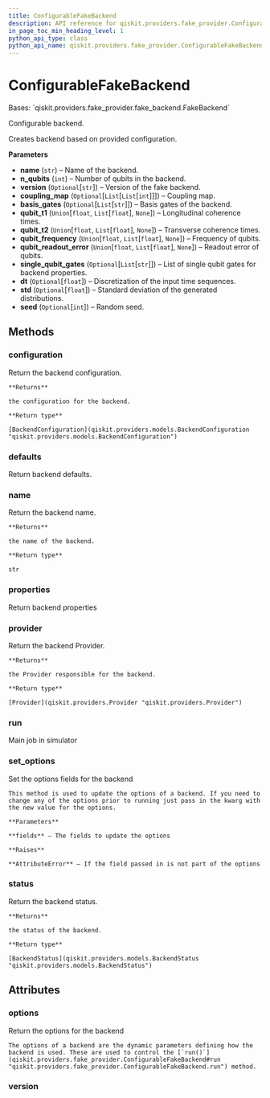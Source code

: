 ```yaml
---
title: ConfigurableFakeBackend
description: API reference for qiskit.providers.fake_provider.ConfigurableFakeBackend
in_page_toc_min_heading_level: 1
python_api_type: class
python_api_name: qiskit.providers.fake_provider.ConfigurableFakeBackend
---
```


# ConfigurableFakeBackend

<Class id="qiskit.providers.fake_provider.ConfigurableFakeBackend" isDedicatedPage={true} github="https://github.com/qiskit/qiskit/tree/stable/0.21/qiskit/providers/fake_provider/utils/configurable_backend.py" signature="ConfigurableFakeBackend(name, n_qubits, version=None, coupling_map=None, basis_gates=None, qubit_t1=None, qubit_t2=None, qubit_frequency=None, qubit_readout_error=None, single_qubit_gates=None, dt=None, std=None, seed=None)" modifiers="class">
  Bases: `qiskit.providers.fake_provider.fake_backend.FakeBackend`

  Configurable backend.

  Creates backend based on provided configuration.

  **Parameters**

  *   **name** (`str`) – Name of the backend.
  *   **n\_qubits** (`int`) – Number of qubits in the backend.
  *   **version** (`Optional`\[`str`]) – Version of the fake backend.
  *   **coupling\_map** (`Optional`\[`List`\[`List`\[`int`]]]) – Coupling map.
  *   **basis\_gates** (`Optional`\[`List`\[`str`]]) – Basis gates of the backend.
  *   **qubit\_t1** (`Union`\[`float`, `List`\[`float`], `None`]) – Longitudinal coherence times.
  *   **qubit\_t2** (`Union`\[`float`, `List`\[`float`], `None`]) – Transverse coherence times.
  *   **qubit\_frequency** (`Union`\[`float`, `List`\[`float`], `None`]) – Frequency of qubits.
  *   **qubit\_readout\_error** (`Union`\[`float`, `List`\[`float`], `None`]) – Readout error of qubits.
  *   **single\_qubit\_gates** (`Optional`\[`List`\[`str`]]) – List of single qubit gates for backend properties.
  *   **dt** (`Optional`\[`float`]) – Discretization of the input time sequences.
  *   **std** (`Optional`\[`float`]) – Standard deviation of the generated distributions.
  *   **seed** (`Optional`\[`int`]) – Random seed.

  ## Methods

  ### configuration

  <Function id="qiskit.providers.fake_provider.ConfigurableFakeBackend.configuration" signature="ConfigurableFakeBackend.configuration()">
    Return the backend configuration.

    **Returns**

    the configuration for the backend.

    **Return type**

    [BackendConfiguration](qiskit.providers.models.BackendConfiguration "qiskit.providers.models.BackendConfiguration")
  </Function>

  ### defaults

  <Function id="qiskit.providers.fake_provider.ConfigurableFakeBackend.defaults" signature="ConfigurableFakeBackend.defaults()">
    Return backend defaults.
  </Function>

  ### name

  <Function id="qiskit.providers.fake_provider.ConfigurableFakeBackend.name" signature="ConfigurableFakeBackend.name()">
    Return the backend name.

    **Returns**

    the name of the backend.

    **Return type**

    str
  </Function>

  ### properties

  <Function id="qiskit.providers.fake_provider.ConfigurableFakeBackend.properties" signature="ConfigurableFakeBackend.properties()">
    Return backend properties
  </Function>

  ### provider

  <Function id="qiskit.providers.fake_provider.ConfigurableFakeBackend.provider" signature="ConfigurableFakeBackend.provider()">
    Return the backend Provider.

    **Returns**

    the Provider responsible for the backend.

    **Return type**

    [Provider](qiskit.providers.Provider "qiskit.providers.Provider")
  </Function>

  ### run

  <Function id="qiskit.providers.fake_provider.ConfigurableFakeBackend.run" signature="ConfigurableFakeBackend.run(run_input, **kwargs)">
    Main job in simulator
  </Function>

  ### set\_options

  <Function id="qiskit.providers.fake_provider.ConfigurableFakeBackend.set_options" signature="ConfigurableFakeBackend.set_options(**fields)">
    Set the options fields for the backend

    This method is used to update the options of a backend. If you need to change any of the options prior to running just pass in the kwarg with the new value for the options.

    **Parameters**

    **fields** – The fields to update the options

    **Raises**

    **AttributeError** – If the field passed in is not part of the options
  </Function>

  ### status

  <Function id="qiskit.providers.fake_provider.ConfigurableFakeBackend.status" signature="ConfigurableFakeBackend.status()">
    Return the backend status.

    **Returns**

    the status of the backend.

    **Return type**

    [BackendStatus](qiskit.providers.models.BackendStatus "qiskit.providers.models.BackendStatus")
  </Function>

  ## Attributes

  ### options

  <Attribute id="qiskit.providers.fake_provider.ConfigurableFakeBackend.options">
    Return the options for the backend

    The options of a backend are the dynamic parameters defining how the backend is used. These are used to control the [`run()`](qiskit.providers.fake_provider.ConfigurableFakeBackend#run "qiskit.providers.fake_provider.ConfigurableFakeBackend.run") method.
  </Attribute>

  ### version

  <Attribute id="qiskit.providers.fake_provider.ConfigurableFakeBackend.version" attributeValue="1" />
</Class>

